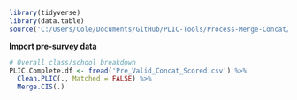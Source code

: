 ```r
library(tidyverse)
library(data.table)
source('C:/Users/Cole/Documents/GitHub/PLIC-Tools/Process-Merge-Concat/PLIC_DataProcessing.R')
```

**Import pre-survey data**
```r
# Overall class/school breakdown
PLIC.Complete.df <- fread('Pre_Valid_Concat_Scored.csv') %>%
  Clean.PLIC(., Matched = FALSE) %>%
  Merge.CIS(.)
```

